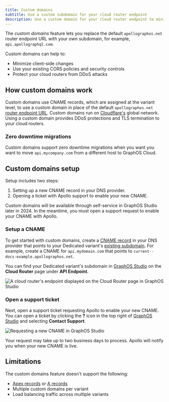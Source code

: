 ```yaml
---
title: Custom domains
subtitle: Use a custom subdomain for your cloud router endpoint
description: Use a custom domain for your cloud router endpoint to minimize client-side changes, use existing security policies, and shield against DDoS attacks.
---
```


<DedicatedPreview />

The _custom domains_ feature lets you replace the default `apollographos.net` router endpoint URL with your own subdomain, for example, `api.apollographql.com`.

Custom domains can help to:

- Minimize client-side changes
- Use your existing CORS policies and security controls
- Protect your cloud routers from DDoS attacks

## How custom domains work

Custom domains use CNAME records, which are assigned at the variant level, to use a custom domain in place of the default `apollographos.net` [router endpoint URL](./quickstart#router-endpoint-url).
Custom domains run on [Cloudflare's](https://www.cloudflare.com/) global network.
Using a custom domain provides DDoS protections and TLS termination to your cloud routers.

### Zero downtime migrations

Custom domains support zero downtime migrations when you want you want to move `api.mycompany.com` from a different host to GraphOS Cloud.

## Custom domains setup

Setup includes two steps:

1. Setting up a new CNAME record in your DNS provider.
2. Opening a ticket with Apollo support to enable your new CNAME.

<Note>

Custom domains will be available through self-service in GraphOS Studio later in 2024. In the meantime, you must open a support request to enable your CNAME with Apollo.

</Note>

### Setup a CNAME

To get started with custom domains, create a [CNAME record](https://www.cloudflare.com/learning/dns/dns-records/dns-cname-record/) in your DNS provider that points to your Dedicated variant's [existing subdomain](./quickstart#router-endpoint-url). For example, create a CNAME for `api.mydomain.com` that points to `current--docs-example.apollographos.net`.

You can find your Dedicated variant's subdomain in [GraphOS Studio](https://studio.apollographql.com?referrer=docs-content) on the **Cloud Router** page under **API Endpoint**.

<img
  className="screenshot"
  alt="A cloud router's endpoint displayed on the Cloud Router page in GraphOS Studio"
  src="../../img/cloud-dedicated/router-endpoint.png"
/>

### Open a support ticket

Next, open a support ticket requesting Apollo to enable your new CNAME.
You can open a ticket by clicking the **?** icon in the top right of [GraphOS Studio](https://studio.apollographql.com?referrer=docs-content) and selecting **Contact Support**.

<img
  className="screenshot"
  alt="Requesting a new CNAME in GraphOS Studio"
  src="../../img/cloud-dedicated/support-ticket.png"
/>

Your request may take up to two business days to process. Apollo will notify you when your new CNAME is live.

## Limitations

The custom domains feature doesn't support the following:

- [Apex records](https://learn.microsoft.com/en-us/azure/dns/dns-zones-records#record-names) or [A records](https://learn.microsoft.com/en-us/azure/dns/dns-zones-records#record-types)
- Multiple custom domains per variant
- Load balancing traffic across multiple variants

